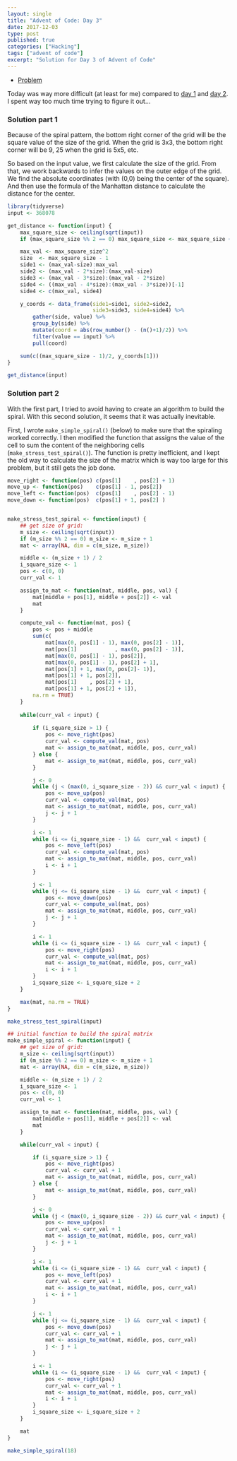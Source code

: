 ```yaml
---
layout: single
title: "Advent of Code: Day 3"
date: 2017-12-03
type: post
published: true
categories: ["Hacking"]
tags: ["advent of code"]
excerpt: "Solution for Day 3 of Advent of Code"
---
```


* [Problem](http://adventofcode.com/2017/day/3)

Today was way more difficult (at least for me) compared to [day 1]({{ page.root }}/2017/12/advent-day-1) and [day 2]({{ page.root }}/2017/12/advent-day-2). I spent way too much time trying to figure it out...

### Solution part 1

Because of the spiral pattern, the bottom right corner of the grid will be the square value of the size of the grid. When the grid is 3x3, the bottom right corner will be 9, 25 when the grid is 5x5, etc.

So based on the input value, we first calculate the size of the grid. From that, we work backwards to infer the values on the outer edge of the grid. We find the absolute coordinates (with (0,0) being the center of the square). And then use the formula of the Manhattan distance to calculate the distance for the center.


```r
library(tidyverse)
input <- 368078

get_distance <- function(input) {
    max_square_size <- ceiling(sqrt(input))
    if (max_square_size %% 2 == 0) max_square_size <- max_square_size + 1

    max_val <- max_square_size^2
    size  <- max_square_size - 1
    side1 <- (max_val-size):max_val
    side2 <- (max_val - 2*size):(max_val-size)
    side3 <- (max_val - 3*size):(max_val - 2*size)
    side4 <- ((max_val - 4*size):(max_val - 3*size))[-1]
    side4 <- c(max_val, side4)

    y_coords <- data_frame(side1=side1, side2=side2,
                           side3=side3, side4=side4) %>%
        gather(side, value) %>%
        group_by(side) %>%
        mutate(coord = abs(row_number() - (n()+1)/2)) %>%
        filter(value == input) %>%
        pull(coord)

    sum(c((max_square_size - 1)/2, y_coords[1]))
}

get_distance(input)
```

### Solution part 2

With the first part, I tried to avoid having to create an algorithm to build the spiral. With this second solution, it seems that it was actually inevitable.

First, I wrote `make_simple_spiral()` (below) to make sure that the spiraling worked correctly. I then modified the function that assigns the value of the cell to sum the content of the neighboring cells (`make_stress_test_spiral()`). The function is pretty inefficient, and I kept the old way to calculate the size of the matrix which is way too large for this problem, but it still gets the job done.


```r

move_right <- function(pos) c(pos[1]    , pos[2] + 1)
move_up <- function(pos)    c(pos[1] - 1, pos[2])
move_left <- function(pos)  c(pos[1]    , pos[2] - 1)
move_down <- function(pos)  c(pos[1] + 1, pos[2] )


make_stress_test_spiral <- function(input) {
    ## get size of grid:
    m_size <- ceiling(sqrt(input))
    if (m_size %% 2 == 0) m_size <- m_size + 1
    mat <- array(NA, dim = c(m_size, m_size))

    middle <- (m_size + 1) / 2
    i_square_size <- 1
    pos <- c(0, 0)
    curr_val <- 1

    assign_to_mat <- function(mat, middle, pos, val) {
        mat[middle + pos[1], middle + pos[2]] <- val
        mat
    }

    compute_val <- function(mat, pos) {
        pos <- pos + middle
        sum(c(
            mat[max(0, pos[1] - 1), max(0, pos[2] - 1)],
            mat[pos[1]            , max(0, pos[2] - 1)],
            mat[max(0, pos[1] - 1), pos[2]], 
            mat[max(0, pos[1] - 1), pos[2] + 1],
            mat[pos[1] + 1, max(0, pos[2]- 1)], 
            mat[pos[1] + 1, pos[2]],
            mat[pos[1]    , pos[2] + 1], 
            mat[pos[1] + 1, pos[2] + 1]), 
        na.rm = TRUE)
    }
    
    while(curr_val < input) {        
    
        if (i_square_size > 1) {
            pos <- move_right(pos)
            curr_val <- compute_val(mat, pos)
            mat <- assign_to_mat(mat, middle, pos, curr_val)
        } else {
            mat <- assign_to_mat(mat, middle, pos, curr_val)
        }

        j <- 0
        while (j < (max(0, i_square_size - 2)) && curr_val < input) {
            pos <- move_up(pos)
            curr_val <- compute_val(mat, pos)
            mat <- assign_to_mat(mat, middle, pos, curr_val)
            j <- j + 1
        }

        i <- 1
        while (i <= (i_square_size - 1) &&  curr_val < input) {
            pos <- move_left(pos)
            curr_val <- compute_val(mat, pos)
            mat <- assign_to_mat(mat, middle, pos, curr_val)
            i <- i + 1
        }

        j <- 1
        while (j <= (i_square_size - 1) &&  curr_val < input) {
            pos <- move_down(pos)
            curr_val <- compute_val(mat, pos)
            mat <- assign_to_mat(mat, middle, pos, curr_val)
            j <- j + 1
        }

        i <- 1
        while (i <= (i_square_size - 1) &&  curr_val < input) {
            pos <- move_right(pos)
            curr_val <- compute_val(mat, pos)
            mat <- assign_to_mat(mat, middle, pos, curr_val)
            i <- i + 1
        }
        i_square_size <- i_square_size + 2
    }

    max(mat, na.rm = TRUE)
}

make_stress_test_spiral(input)

## initial function to build the spiral matrix
make_simple_spiral <- function(input) {
    ## get size of grid:
    m_size <- ceiling(sqrt(input))
    if (m_size %% 2 == 0) m_size <- m_size + 1
    mat <- array(NA, dim = c(m_size, m_size))

    middle <- (m_size + 1) / 2
    i_square_size <- 1
    pos <- c(0, 0)
    curr_val <- 1

    assign_to_mat <- function(mat, middle, pos, val) {
        mat[middle + pos[1], middle + pos[2]] <- val
        mat
    }

    while(curr_val < input) {

        if (i_square_size > 1) {
            pos <- move_right(pos)
            curr_val <- curr_val + 1
            mat <- assign_to_mat(mat, middle, pos, curr_val)
        } else {
            mat <- assign_to_mat(mat, middle, pos, curr_val)
        }

        j <- 0
        while (j < (max(0, i_square_size - 2)) && curr_val < input) {
            pos <- move_up(pos)
            curr_val <- curr_val + 1
            mat <- assign_to_mat(mat, middle, pos, curr_val)
            j <- j + 1
        }

        i <- 1
        while (i <= (i_square_size - 1) &&  curr_val < input) {
            pos <- move_left(pos)
            curr_val <- curr_val + 1
            mat <- assign_to_mat(mat, middle, pos, curr_val)
            i <- i + 1
        }

        j <- 1
        while (j <= (i_square_size - 1) &&  curr_val < input) {
            pos <- move_down(pos)
            curr_val <- curr_val + 1
            mat <- assign_to_mat(mat, middle, pos, curr_val)
            j <- j + 1
        }

        i <- 1
        while (i <= (i_square_size - 1) &&  curr_val < input) {
            pos <- move_right(pos)
            curr_val <- curr_val + 1
            mat <- assign_to_mat(mat, middle, pos, curr_val)
            i <- i + 1
        }
        i_square_size <- i_square_size + 2
    }

    mat
}

make_simple_spiral(18)

```

